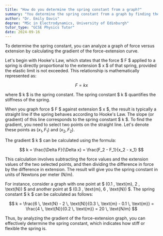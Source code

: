 ```yaml
---
title: "How do you determine the spring constant from a graph?"
summary: "You determine the spring constant from a graph by finding the gradient of the force-extension graph."
author: "Dr. Emily Davis"
degree: "MSc in Electrodynamics, University of Edinburgh"
tutor_type: "GCSE Physics Tutor"
date: 2024-09-16
---
```


To determine the spring constant, you can analyze a graph of force versus extension by calculating the gradient of the force-extension curve.

Let's begin with Hooke's Law, which states that the force $ F $ applied to a spring is directly proportional to the extension $ x $ of that spring, provided the elastic limit is not exceeded. This relationship is mathematically represented as:

$$
F = kx
$$

where $ k $ is the spring constant. The spring constant $ k $ quantifies the stiffness of the spring.

When you graph force $ F $ against extension $ x $, the result is typically a straight line if the spring behaves according to Hooke's Law. The slope (or gradient) of this line corresponds to the spring constant $ k $. To find the gradient, you need to select two points on the straight line. Let's denote these points as $(x_1, F_1)$ and $(x_2, F_2)$.

The gradient $ k $ can be calculated using the formula:

$$
k = \frac{\Delta F}{\Delta x} = \frac{F_2 - F_1}{x_2 - x_1}
$$

This calculation involves subtracting the force values and the extension values of the two selected points, and then dividing the difference in force by the difference in extension. The result will give you the spring constant in units of Newtons per meter (N/m).

For instance, consider a graph with one point at $ (0.1 \, \text{m}, 2 \, \text{N}) $ and another point at $ (0.3 \, \text{m}, 6 \, \text{N}) $. The spring constant $ k $ can be calculated as follows:

$$
k = \frac{6 \, \text{N} - 2 \, \text{N}}{0.3 \, \text{m} - 0.1 \, \text{m}} = \frac{4 \, \text{N}}{0.2 \, \text{m}} = 20 \, \text{N/m}
$$

Thus, by analyzing the gradient of the force-extension graph, you can effectively determine the spring constant, which indicates how stiff or flexible the spring is.
    